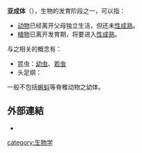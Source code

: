 '''亚成体'''（{{lang-en|'''Subadult'''}}），生物的发育阶段之一，可以指：
*[[动物|动物]]已经离开父母独立生活，但还未[[性成熟|性成熟]]。
*[[植物|植物]]已离开发育期，将要进入[[性成熟|性成熟]]。

与之相关的概念有：
*昆虫：[[幼虫|幼虫]]、[[若虫|若虫]]
*头足纲：{{tsl|en|Paralarva||Paralarva}}

一般不包括[[蝌蚪|蝌蚪]]等脊椎动物之幼体。

==外部連結==
*{{GoogleBooks|"亞成體"}}


{{Developmental-biology-stub}}
[[category:生物学|category:生物学]]